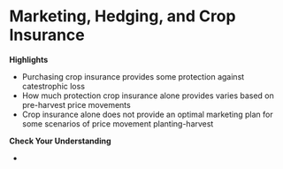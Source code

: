 # Marketing, Hedging, and Crop Insurance

**Highlights**

-   Purchasing crop insurance provides some protection against catestrophic loss
-   How much protection crop insurance alone provides varies based on pre-harvest price movements
-   Crop insurance alone does not provide an optimal marketing plan for some scenarios of price movement planting-harvest


**Check Your Understanding**

-   
